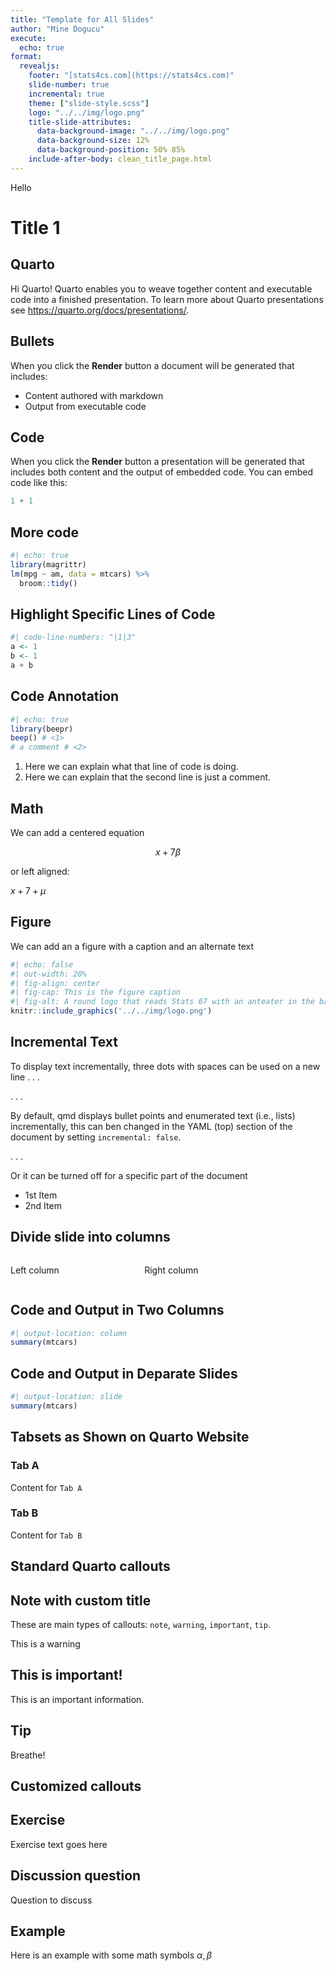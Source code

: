 ```yaml
---
title: "Template for All Slides"
author: "Mine Dogucu"
execute:
  echo: true
format: 
  revealjs:
    footer: "[stats4cs.com](https://stats4cs.com)"
    slide-number: true
    incremental: true
    theme: ["slide-style.scss"]
    logo: "../../img/logo.png"
    title-slide-attributes: 
      data-background-image: "../../img/logo.png"
      data-background-size: 12%
      data-background-position: 50% 85%
    include-after-body: clean_title_page.html
---
```


::: r-fit-text
Hello 
:::

# Title 1

## Quarto

Hi Quarto!
Quarto enables you to weave together content and executable code into a finished presentation. To learn more about Quarto presentations see <https://quarto.org/docs/presentations/>.

## Bullets

When you click the **Render** button a document will be generated that includes:

-   Content authored with markdown
-   Output from executable code

## Code

When you click the **Render** button a presentation will be generated that includes both content and the output of embedded code. You can embed code like this:

```r
1 + 1
```

## More code

```r
#| echo: true
library(magrittr)
lm(mpg ~ am, data = mtcars) %>% 
  broom::tidy()
```

## Highlight Specific Lines of Code

```r
#| code-line-numbers: "|1|3"
a <- 1
b <- 1
a + b
```

## Code Annotation

```r
#| echo: true
library(beepr)
beep() # <1>
# a comment # <2>
```

1. Here we can explain what that line of code is doing.
2. Here we can explain that the second line is just a comment.

## Math

We can add a centered equation

$$x+7\beta$$

or left aligned:

$x+7 +\mu$


## Figure

We can add an a figure with a caption and an alternate text

```r
#| echo: false
#| out-width: 20%
#| fig-align: center
#| fig-cap: This is the figure caption
#| fig-alt: A round logo that reads Stats 67 with an anteater in the background 
knitr::include_graphics('../../img/logo.png')
```

## Incremental Text

To display text incrementally, three dots with spaces can be used on a new line . . .

. . .

By default, qmd displays bullet points and enumerated text (i.e., lists) incrementally, this can ben changed in the YAML (top) section of the document by setting `incremental: false`.

. . .

Or it can be turned off for a specific part of the document

::: nonincremental
-   1st Item
-   2nd Item
:::

## Divide slide into columns

::: columns
::: {.column width="40%"}
Left column
:::

::: {.column width="60%"}
Right column
:::
:::

## Code and Output in Two Columns

```r
#| output-location: column
summary(mtcars)
```


## Code and Output in Deparate Slides

```r
#| output-location: slide
summary(mtcars)
```


## Tabsets as Shown on Quarto Website

::: {.panel-tabset}

### Tab A

Content for `Tab A`

### Tab B

Content for `Tab B`

:::

## Standard Quarto callouts

::: callout-note

## Note with custom title
These are main types of callouts: `note`, `warning`, `important`, `tip`.

:::

::: callout-warning
This is a warning
:::

::: {.callout-important collapse="true"}
## This is important!

This is an important information.
:::

::: callout-tip
## Tip

Breathe!
:::

## Customized callouts

::: {.callout-note icon=false}
## Exercise

Exercise text goes here

:::

::: {.callout-warning icon=false}
## Discussion question

Question to discuss
:::

::: {.callout-tip icon=false}
## Example

Here is an example
with some math symbols $\alpha, \beta$
:::